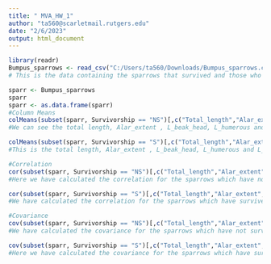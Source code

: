 ---
title: " MVA_HW_1"
author: "ta560@scarletmail.rutgers.edu"
date: "2/6/2023"
output: html_document
---
  
```{r}
library(readr)
Bumpus_sparrows <- read_csv("C:/Users/ta560/Downloads/Bumpus_sparrows.csv")
# This is the data containing the sparrows that survived and those who have not.

sparr <- Bumpus_sparrows
sparr
sparr <- as.data.frame(sparr)
#Column Means
colMeans(subset(sparr, Survivorship == "NS")[,c("Total_length","Alar_extent","L_beak_head","L_humerous","L_keel_sternum")])
#We can see the total length, Alar_extent , L_beak_head, L_humerous and L_keel_sternum of the sparrows that have not survived.

colMeans(subset(sparr, Survivorship == "S")[,c("Total_length","Alar_extent","L_beak_head","L_humerous","L_keel_sternum")])
#This is the total length, Alar_extent , L_beak_head, L_humerous and L_keel_sternum of the sparrows that have survived.

#Correlation
cor(subset(sparr, Survivorship == "NS")[,c("Total_length","Alar_extent","L_beak_head","L_humerous","L_keel_sternum")])
#Here we have calculated the correlation for the sparrows which have not survived. We can see that the lowest value between L_keel_sternum and L_beak_head of 0.5698.

cor(subset(sparr, Survivorship == "S")[,c("Total_length","Alar_extent","L_beak_head","L_humerous","L_keel_sternum")])
#We have calculated the correlation for the sparrows which have survived.We can see the lowest value between L_keel_sternum and Alar_Extent of 0.2774.

#Covariance
cov(subset(sparr, Survivorship == "NS")[,c("Total_length","Alar_extent","L_beak_head","L_humerous","L_keel_sternum")])
#We have calculated the covariance for the sparrows which have not survived.Here the highest value is between Alar_extent itself that is 32.55 and lowest value is between L_humerous itself with a covariance of 0.4344.

cov(subset(sparr, Survivorship == "S")[,c("Total_length","Alar_extent","L_beak_head","L_humerous","L_keel_sternum")])
#Here we have calculated the covariance for the sparrows which have survived.Here the highest value is between Total_length itself that is 11.04 and lowest value is between L_humerous and L_keel_sternum with 0.1325.
```

